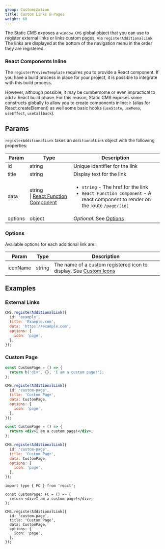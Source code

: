 ```yaml
---
group: Customization
title: Custom Links & Pages
weight: 60
---
```


The Static CMS exposes a `window.CMS` global object that you can use to register external links or links custom pages, via `registerAdditionalLink`. The links are displayed at the bottom of the navigation menu in the order they are registered.

### React Components Inline

The `registerPreviewTemplate` requires you to provide a React component. If you have a build process in place for your project, it is possible to integrate with this build process.

However, although possible, it may be cumbersome or even impractical to add a React build phase. For this reason, Static CMS exposes some constructs globally to allow you to create components inline: `h` (alias for React.createElement) as well some basic hooks (`useState`, `useMemo`, `useEffect`, `useCallback`).

## Params

`registerAdditionalLink` takes an `AdditionalLink` object with the following properties:

| Param   | Type                                                                                          | Description                                                                                                                                   |
| ------- | --------------------------------------------------------------------------------------------- | --------------------------------------------------------------------------------------------------------------------------------------------- |
| id      | string                                                                                        | Unique identifier for the link                                                                                                                |
| title   | string                                                                                        | Display text for the link                                                                                                                     |
| data    | string<br />\| [React Function Component](https://reactjs.org/docs/components-and-props.html) | <ul><li>`string` - The href for the link</li><li>`React Function Component` - A react component to render on the route `/page/[id]`</li></ul> |
| options | object                                                                                        | _Optional_. See [Options](#options)                                                                                                           |

### Options

Available options for each additional link are:

| Param    | Type   | Description                                                                             |
| -------- | ------ | --------------------------------------------------------------------------------------- |
| iconName | string | The name of a custom registered icon to display. See [Custom Icons](/docs/custom-icons) |

## Examples

### External Links

```js
CMS.registerAdditionalLink({
  id: 'example',
  title: 'Example.com',
  data: 'https://example.com',
  options: {
    icon: 'page',
  },
});
```

### Custom Page

<CodeTabs>

```js
const CustomPage = () => {
  return h('div', {}, 'I am a custom page!');
};

CMS.registerAdditionalLink({
  id: 'custom-page',
  title: 'Custom Page',
  data: CustomPage,
  options: {
    icon: 'page',
  },
});
```

```jsx
const CustomPage = () => {
  return <div>I am a custom page!</div>;
};

CMS.registerAdditionalLink({
  id: 'custom-page',
  title: 'Custom Page',
  data: CustomPage,
  options: {
    icon: 'page',
  },
});
```

```tsx
import type { FC } from 'react';

const CustomPage: FC = () => {
  return <div>I am a custom page!</div>;
};

CMS.registerAdditionalLink({
  id: 'custom-page',
  title: 'Custom Page',
  data: CustomPage,
  options: {
    icon: 'page',
  },
});
```

</CodeTabs>
